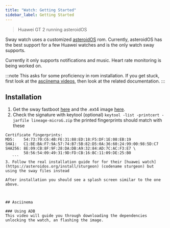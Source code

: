 ```yaml
---
title: "Watch: Getting Started"
sidebar_label: Getting Started
---
```


<div className="watch" />

> Huawei GT 2 running asteroidOS

Sway watch uses a customized [asteroidOS](https://asteroidos.org) rom. Currently, asteroidOS has the best support for a few Huawei watches and is the only watch sway supports.

Currently it only supports notifications and music. Heart rate monitoring is being worked on.

:::note
This asks for some proficiency in rom installation. If you get stuck, first look at the [asciinema videos](#asciinema), then look at the related documentation.
:::

## Installation

1. Get the sway  fastboot [here](https://minio.resistr.life/img/watch.fastboot)  and the .ext4 image [here](https://minio.sway-me.xyz/img/watch.ext4).
2. Check the signature with keytool (optional)
`keytool -list -printcert -jarfile lineage-microG.zip`
the printed fingerprints should match with these

 ```
 Certificate fingerprints:
 MD5:    54:73:70:C6:4B:FE:31:88:ED:18:F5:DF:1E:08:EB:19
 SHA1:   C1:BE:BA:F7:9A:57:74:B7:5B:82:D5:0A:36:60:24:99:00:98:5D:C7
 SHA256: 8E:09:CB:8F:9F:28:DA:DB:A9:32:84:AD:7C:AC:F3:E7 \
         58:56:54:09:49:31:9D:FD:CB:16:BC:11:09:DE:25:B0
    ```
3. Follow the real installation guide for for their [huawei watch](https://asteroidos.org/install/sturgeon) (codename sturgeon) but using the sway files instead

After installation you should see a splash screen similar to the one above.



## Asciinema

### Using ADB
This video will guide you through downloading the dependencies unlocking the watch, an flashing the image.
